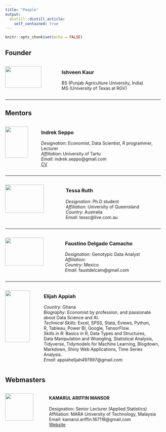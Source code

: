 ```yaml
---
title: "People"
output: 
  distill::distill_article:
    self_contained: true
---
```


```r
knitr::opts_chunk$set(echo = FALSE)
```

## Founder

:::::: {style="display: flex; "}

::: {.column width="25%"}

![](assets/images/female.png){width="80%"}

:::

::: {.column width="75%}

### Ishveen Kaur\
BS (Punjab Agriculture University, India)\
MS (University of Texas at RGV)

:::

::::::

***

## Mentors

:::::: {style="display: flex; "}

::: {.column width="25%"}

![](assets/images/indrek.jpg){width="80%"}

:::

::: {.column width="75%}

### Indrek Seppo\
*Designation*: Economist, Data Scientist, R programmer, Lecturer\
*Affiliation*: University of Tartu\
*Email*: indrek.seppo@gmail.com\
[CV](R_Eng_2020/CV_IndrekSeppo_eng.pdf)  

:::

::::::

***

:::::: {style="display: flex; "}

::: {.column width="25%"}

![](assets/images/female.png){width="80%"}

:::

::: {.column width="75%}

### Tessa Ruth\
*Designation*: Ph.D student\
*Affiliation*: University of Queensland\
*Country*: Australia\
*Email*: tessc@live.com.au

:::

::::::

***

:::::: {style="display: flex; "}

::: {.column width="25%"}

![](assets/images/male.png){width="80%"}

:::

::: {.column width="75%}

### Faustino Delgado Camacho\
*Designation*: Genotypic Data Analyst\
*Affiliation*: \
*Country*: Mexico\
*Email*: faustdelcam@gmail.com

:::

::::::

***

:::::: {style="display: flex; "}

::: {.column width="25%"}

![](assets/images/male.png){width="80%"}

:::

::: {.column width="75%}

### Elijah Appiah\
*Country*: Ghana\
*Biography*: Economist by profession, and passionate\
about Data Science and AI.\
*Technical Skills*: Excel, SPSS, Stata, Eviews, Python,\
R, Tableau, Power BI, Google, TensorFlow.\
*Skills in R*: Basics in R, Data Types and Structures,\
Data Manipulation and Wrangling, Statistical Analysis,\
Tidyverse, Tidymodels for Machine Learning, Blogdown,\
Markdown, Shiny Web Applications, Time Series Analysis.\
*Email*: appiahelijah497897@gmail.com

:::

::::::


## Webmasters {.appendix}

:::::: {style="display: flex; "}

::: {.column width="25%"}

![](assets/images/profile.png){width="80%"}

:::

::: {.column width="75%}

#### KAMARUL ARIFFIN MANSOR\
Designation: Senior Lecturer (Applied Statistics)\
Affiliation: MARA University of Technology, Malaysia\
Email: kamarul.ariffin.167118@gmail.com\
[Website](https://ariff118.github.io/kamansor.github.io/)

:::

::::::

